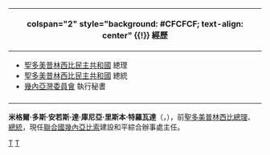 {{Infobox Officeholder
| name = 米格爾·特羅瓦達
| image = Visit of Miguel Trovoada, President of São Tomé and Príncipe, to the EC (cropped).jpg
| office = {{flagicon|STP}} [[聖多美和普林西比總理|聖多美普林西比總理]]
| term_start = 1975年7月12日
| term_end = 1979年4月9日
|president   =[[曼努埃尔·平托·达科斯塔|曼努埃尔·平托·达科斯塔]]
| predecessor = 雷昂內爾·達爾瓦
| successor =職務取消
|office2       = {{flagicon|STP}} [[聖多美和普林西比民主共和國總統|聖多美普林西比總統]]
|term_start2   = 1995年8月21日
|term_end2     = 2001年9月3日
|predecessor2  = 曼努埃爾·阿萊梅達（政變）
|successor2    =[[弗拉迪克·德梅內塞斯|弗拉迪克·德梅內塞斯]]
|term_start3   = 1991年4月3日
|term_end3     = 1995年8月15日
|predecessor3  = [[曼努埃爾·平托·達科斯塔|曼努埃爾·平托·達科斯塔]]
|successor3    =曼努埃爾·阿萊梅達（政變）
|sex = 男
|birth_date = {{birth_date_and_age|1936|12|27}}
|birth_place = {{POR}}[[聖多美和普林西比|聖多美和普林西比]][[海外省|海外省]]
|death_date =
|death_place =
|party = 民主獨立行動黨
|alma_mater    =[[里斯本大學|里斯本大學]]
|children = [[帕特里斯·特罗瓦达|帕特里斯·特罗瓦达]]
}}

<!-- 學經歷信息開始 -->
{| class="infobox bordered" style="width: 22em; font-size: 90%; text-align: left; float:right;" cellpadding="3"
|- 
! colspan="2" style="background: #CFCFCF; text-align: center" {{!}} 經歷
|-
| colspan="2" style="font-size: 90%" |<div style="text-align: left">
*[[聖多美普林西比|聖多美普林西比民主共和國]] 總理
*[[聖多美普林西比|聖多美普林西比民主共和國]] 總統
*[[幾內亞灣委員會|幾內亞灣委員會]] 執行秘書
|-
|}

'''米格爾·多斯·安若斯·達·庫尼亞·里斯本·特羅瓦達'''（'''{{lang-pt|Miguel dos Anjos da Cunha Lisboa Trovoada}}'''，{{bd|1936年|12月27日}}），前[[聖多美普林西比|聖多美普林西比]][[聖多美和普林西比總理|總理]]、[[聖多美和普林西比民主共和國總統|總統]]，現任[[聯合國|聯合國]][[幾內亞比索|幾內亞比索]]建設和平綜合辦事處主任。




{{start box}}
{{succession box|不詳|現任| {{Flagicon|UN}} [[聯合國|聯合國]][[幾內亞比索|幾內亞比索]]建設和平綜合辦事處主任|2014年7月－}}
{{succession box|[[曼努埃爾·平托·達科斯塔|曼努埃爾·平托·達科斯塔]]|[[弗拉迪克·德梅內塞斯|弗拉迪克·德梅內塞斯]]|[[File:Flag_of_Sao_Tome_and_Principe.svg|25px]] [[聖多美和普林西比民主共和國總統|聖多美普林西比總統]]|1991年4月－2001年9月}}
{{succession box|雷昂內爾·達爾瓦|職務取消|[[File:Flag_of_Sao_Tome_and_Principe.svg|25px]] [[聖多美和普林西比總理|聖多美普林西比總理]]|1975年7月－1979年3月}}
{{end box}}
{{STPPresidents}}
{{politician-stub}}

{{DEFAULTSORT:Trovoada, Miguel}}
[[Category:圣多美和普林西比总统|T]]
[[Category:圣多美和普林西比政治人物|T]]